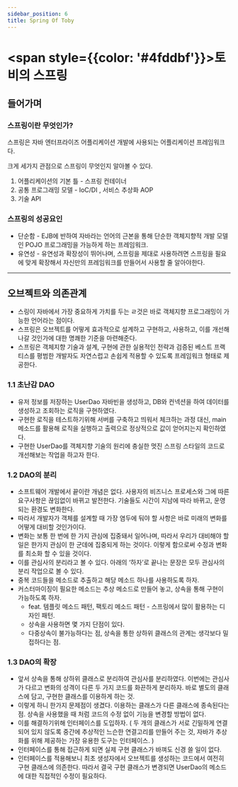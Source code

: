 ```yaml
---
sidebar_position: 6
title: Spring Of Toby
---
```


# <span style={{color: '#4fddbf'}}>토비의 스프링</span>

## 들어가며

### 스프링이란 무엇인가?

스프링은 자바 엔터프라이즈 어플리케이션 개발에 사용되는 어플리케이션 프레임워크다.

크게 세가지 관점으로 스프링이 무엇인지 알아볼 수 있다.

1. 어플리케이션의 기본 틀 - 스프링 컨테이너
2. 공통 프로그래밍 모델 - IoC/DI , 서비스 추상화 AOP
3. 기술 API

### 스프링의 성공요인

- 단순함 - EJB에 반하여 자바라는 언어의 근본을 통해 단순한 객체지향적 개발 모델인 POJO 프로그래밍을 가능하게 하는 프레임워크.
- 유연성 - 유연성과 확장성이 뛰어나며, 스프링을 제대로 사용하려면 스프링을 필요에 맞게 확장해서 자신만의 프레임워크를 만들어서 사용할 줄 알아야한다.

---

## 오브젝트와 의존관계

- 스링이 자바에서 가장 중요하게 가치를 두는 ㄹ것은 바로 객체지향 프로그래밍이 가능한 언어라는 점이다.
- 스프링은 오브젝트를 어떻게 효과적으로 설계하고 구현하고, 사용하고, 이를 개선해나갈 것인가에 대한 명쾌한 기준을 마련해준다.
- 스프링은 객체지향 기술과 설계, 구현에 관한 실용적인 전략과 검증된 베스트 프랙티스를 평범한 개발자도 자연스럽고 손쉽게 적용할 수 있도록 프레임워크 형태로 제공한다.

### 1.1 초난감 DAO

- 유저 정보를 저장하는 UserDao 자바빈을 생성하고, DB와 컨넥션을 하여 데이터를 생성하고 조회하는 로직을 구현하였다.
- 구현한 로직을 테스트하기위해 서버를 구축하고 띄워서 체크하는 과정 대신, main 메소드를 활용해 로직을 실행하고 출력으로 정상적으로 값이 얻어지는지 확인하였다.
- 구현한 UserDao를 객체지향 기술의 원리에 충실한 멋진 스프링 스타일의 코드로 개선해보는 작업을 하고자 한다.

### 1.2 DAO의 분리

- 소프트웨어 개발에서 끝이란 개념은 없다. 사용자의 비즈니스 프로세스와 그에 따른 요구사항은 끊임없이 바뀌고 발전한다. 기술들도 시간이 지남에 따라 바뀌고, 운영되는 환경도 변화한다.
- 따라서 개발자가 객체를 설계할 때 가장 염두에 둬야 할 사항은 바로 미래의 변화를 어떻게 대비할 것인가이다.
- 변화는 보통 한 번에 한 가지 관심에 집중돼서 일어나며, 따라서 우리가 대비해야 할 일은 한가지 관심이 한 군데에 집중되게 하는 것이다. 이렇게 함으로써 수정과 변화를 최소화 할 수 있을 것이다.
- 이를 관심사의 분리라고 볼 수 있다. 아래의 ‘하자’로 끝나는 문장은 모두 관심사의 분리 작업으로 볼 수 있다.
- 중복 코드들을 메소드로 추출하고 해당 메소드 하나를 사용하도록 하자.
- 커스터마이징이 필요한 메소드는 추상 메소드로 만들어 놓고, 상속을 통해 구현이 가능하도록 하자.
  - feat. 템플릿 메소드 패턴, 팩토리 메소드 패턴 - 스프링에서 많이 활용하는 디자인 패턴.
  - 상속을 사용하면 몇 가지 단점이 있다.
  - 다중상속이 불가능하다는 점, 상속을 통한 상하위 클래스의 관계는 생각보다 밀접하다는 점.

### 1.3 DAO의 확장

- 앞서 상속을 통해 상하위 클래스로 분리하여 관심사를 분리하였다. 이번에는 관심사가 다르고 변화의 성격이 다른 두 가지 코드를 화끈하게 분리하자. 바로 별도의 클래스에 담고, 구현한 클래스를 이용하게 하는 것.
- 이렇게 하니 한가지 문제점이 생겼다. 이용하는 클래스가 다른 클래스에 종속된다는 점. 상속을 사용했을 때 처럼 코드의 수정 없이 기능을 변경할 방법이 없다.
- 이를 해결하기위해 인터페이스를 도입하자. ( 두 개의 클래스가 서로 긴밀하게 연결되어 있지 않도록 중간에 추상적인 느슨한 연결고리를 만들어 주는 것, 자바가 추상화를 위해 제공하는 가장 유용한 도구는 인터페이스. )
- 인터페이스를 통해 접근하게 되면 실제 구현 클래스가 바껴도 신경 쓸 일이 없다.
- 인터페이스를 적용해보니 최초 생성자에서 오브젝트를 생성하는 코드에서 여전히 구현 클래스에 의존한다. 따라서 결국 구현 클래스가 변경되면 UserDao의 메소드에 대한 직접적인 수정이 필요하다.
